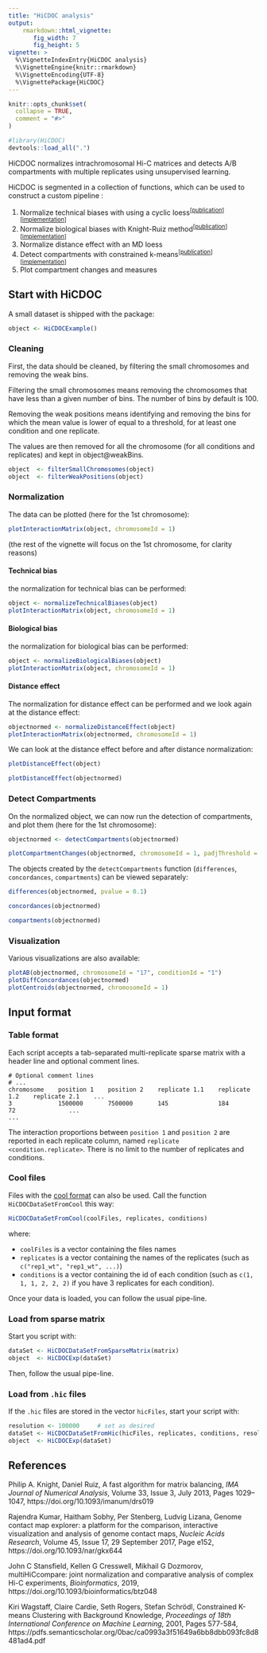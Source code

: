 ```yaml
---
title: "HiCDOC analysis"
output: 
    rmarkdown::html_vignette:
       fig_width: 7
       fig_height: 5
vignette: >
  %\VignetteIndexEntry{HiCDOC analysis}
  %\VignetteEngine{knitr::rmarkdown}
  %\VignetteEncoding{UTF-8}
  %\VignettePackage{HiCDOC}
---
```



```r
knitr::opts_chunk$set(
  collapse = TRUE,
  comment = "#>"
)
```

```r
#library(HiCDOC)
devtools::load_all(".")
```

HiCDOC normalizes intrachromosomal Hi-C matrices and detects A/B compartments
with multiple replicates using unsupervised learning.

HiCDOC is segmented in a collection of functions, which can be used to construct a
custom pipeline :

1. Normalize technical biases with using a cyclic loess<sup>[[publication][multihiccompare-publication]][[implementation][cyclic-loess-implementation]]</sup>
2. Normalize biological biases with Knight-Ruiz method<sup>[[publication][knight-ruiz-publication]][[implementation][knight-ruiz-implementation]]</sup>
3. Normalize distance effect with an MD loess
4. Detect compartments with constrained k-means<sup>[[publication][constrained-k-means-publication]][[implementation][constrained-k-means-implementation]]</sup>
5. Plot compartment changes and measures

## Start with HiCDOC

A small dataset is shipped with the package:

```r
object <- HiCDOCExample()
```

### Cleaning

First, the data should be cleaned, by filtering the small chromosomes  and removing the weak bins. 

Filtering the small chromosomes means removing the chromosomes that have less than a given number of bins.
The number of bins by default is 100. 

Removing the weak positions means identifying and removing the bins for which the mean value 
is lower of equal to a threshold, for at least one condition and one replicate. 

The values are then removed for all the chromosome (for all conditions and replicates) and kept in 
object@weakBins. 

```r
object  <- filterSmallChromosomes(object)
object  <- filterWeakPositions(object)
```

### Normalization

The data can be plotted (here for the 1st chromosome):

```r
plotInteractionMatrix(object, chromosomeId = 1)
```

(the rest of the vignette will focus on the 1st chromosome, for clarity reasons)

#### Technical bias
the normalization for technical bias can be performed:

```r
object <- normalizeTechnicalBiases(object)
plotInteractionMatrix(object, chromosomeId = 1)
```

#### Biological bias
the normalization for biological bias can be performed:

```r
object <- normalizeBiologicalBiases(object)
plotInteractionMatrix(object, chromosomeId = 1)
```

#### Distance effect

The normalization for distance effect can be performed and we look again at the distance effect:

```r
objectnormed <- normalizeDistanceEffect(object)
plotInteractionMatrix(objectnormed, chromosomeId = 1)
```

We can look at the distance effect before and after distance normalization: 

```r
plotDistanceEffect(object)
```
```r
plotDistanceEffect(objectnormed)
```

### Detect Compartments

On the normalized object, we can now run the detection of compartments, and plot them (here for the 1st chromosome):

```r
objectnormed <- detectCompartments(objectnormed)
```

```r
plotCompartmentChanges(objectnormed, chromosomeId = 1, padjThreshold = 0.05)
```

The objects created by the `detectCompartments` function (`differences`, `concordances`, `compartments`) can be viewed separately:

```r
differences(objectnormed, pvalue = 0.1)
```
```r
concordances(objectnormed)
```
```r
compartments(objectnormed)
```

### Visualization

Various visualizations are also available:

```r
plotAB(objectnormed, chromosomeId = "17", conditionId = "1")
plotDiffConcordances(objectnormed)
plotCentroids(objectnormed, chromosomeId = 1)
```

## Input format

### Table format

Each script accepts a tab-separated multi-replicate sparse matrix with a header
line and optional comment lines.

    # Optional comment lines
    # ...
    chromosome    position 1    position 2    replicate 1.1    replicate 1.2    replicate 2.1    ...
    3             1500000       7500000       145              184              72               ...
    ...

The interaction proportions between `position 1` and `position 2` are reported
in each replicate column, named `replicate <condition.replicate>`. There is no
limit to the number of replicates and conditions.

### Cool files

Files with the [cool format](https://github.com/mirnylab/cooler/) can also be used.
Call the function `HiCDOCDataSetFromCool` this way:

```R
HiCDOCDataSetFromCool(coolFiles, replicates, conditions)
```

where:

 - `coolFiles` is a vector containing the files names
 - `replicates` is a vector containing the names of the replicates (such as `c("rep1_wt", "rep1_wt", ...)`)
 - `conditions` is a vector containing the id of each condition (such as `c(1, 1, 1, 2, 2, 2)` if you have 3 replicates for each condition).

Once your data is loaded, you can follow the usual pipe-line.

### Load from sparse matrix

Start you script with:
```R
dataSet <- HiCDOCDataSetFromSparseMatrix(matrix)
object  <- HiCDOCExp(dataSet)
```
Then, follow the usual pipe-line.

### Load from `.hic` files

If the `.hic` files are stored in the vector `hicFiles`, start your script with:

```R
resolution <- 100000     # set as desired
dataSet <- HiCDOCDataSetFromHic(hicFiles, replicates, conditions, resolution)
object  <- HiCDOCExp(dataSet)
```

## References

Philip A. Knight, Daniel Ruiz, A fast algorithm for matrix balancing, _IMA
Journal of Numerical Analysis_, Volume 33, Issue 3, July 2013, Pages 1029–1047,
https://doi.org/10.1093/imanum/drs019

Rajendra Kumar, Haitham Sobhy, Per Stenberg, Ludvig Lizana, Genome contact map
explorer: a platform for the comparison, interactive visualization and analysis
of genome contact maps, _Nucleic Acids Research_, Volume 45, Issue 17, 29
September 2017, Page e152, https://doi.org/10.1093/nar/gkx644

John C Stansfield, Kellen G Cresswell, Mikhail G Dozmorov, multiHiCcompare:
joint normalization and comparative analysis of complex Hi-C experiments,
_Bioinformatics_, 2019, https://doi.org/10.1093/bioinformatics/btz048

Kiri Wagstaff, Claire Cardie, Seth Rogers, Stefan Schrödl, Constrained K-means
Clustering with Background Knowledge, _Proceedings of 18th International
Conference on Machine Learning_, 2001, Pages 577-584,
https://pdfs.semanticscholar.org/0bac/ca0993a3f51649a6bb8dbb093fc8d8481ad4.pdf

[multihiccompare-publication]: https://doi.org/10.1093/bioinformatics/btz048
[multihiccompare-installation]: https://bioconductor.org/packages/release/bioc/html/multiHiCcompare.html
[gcmapexplorer-publication]: https://doi.org/10.1093/nar/gkx644
[gcmapexplorer-installation]: https://gcmapexplorer.readthedocs.io/en/latest/install.html
[orca-installation]: https://github.com/plotly/orca#installation
[cyclic-loess-implementation]: https://bioconductor.org/packages/release/bioc/vignettes/multiHiCcompare/inst/doc/multiHiCcompare.html#cyclic-loess-normalization
[knight-ruiz-publication]: https://doi.org/10.1093/imanum/drs019
[knight-ruiz-implementation]: https://gcmapexplorer.readthedocs.io/en/latest/commands/normKR.html
[rnr-implementation]: https://scikit-learn.org/stable/modules/generated/sklearn.neighbors.RadiusNeighborsRegressor.html
[interaction-mean-implementation]: https://gcmapexplorer.readthedocs.io/en/latest/commands/normMCFS.html
[constrained-k-means-publication]: https://pdfs.semanticscholar.org/0bac/ca0993a3f51649a6bb8dbb093fc8d8481ad4.pdf
[constrained-k-means-implementation]: https://github.com/Behrouz-Babaki/COP-Kmeans
[silhouette-implementation]: https://scikit-learn.org/stable/modules/generated/sklearn.metrics.silhouette_samples.html
